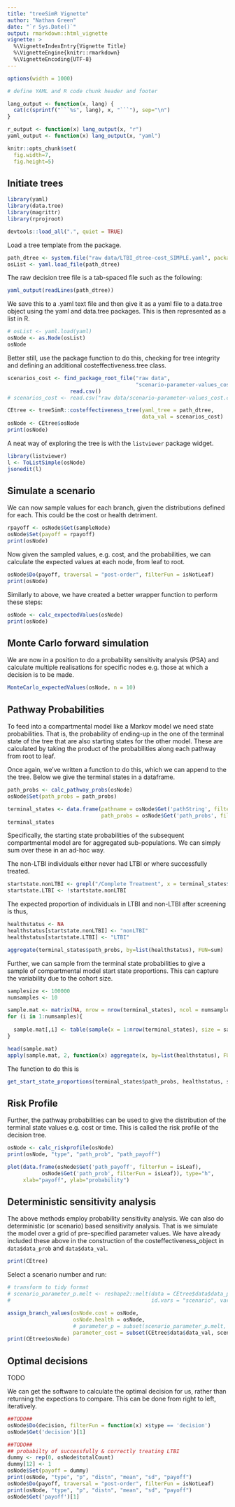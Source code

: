 ```yaml
---
title: "treeSimR Vignette"
author: "Nathan Green"
date: "`r Sys.Date()`"
output: rmarkdown::html_vignette
vignette: >
  %\VignetteIndexEntry{Vignette Title}
  %\VignetteEngine{knitr::rmarkdown}
  %\VignetteEncoding{UTF-8}
---
```



```r
options(width = 1000)
```

``` r
# define YAML and R code chunk header and footer

lang_output <- function(x, lang) {
  cat(c(sprintf("```%s", lang), x, "```"), sep="\n")
}

r_output <- function(x) lang_output(x, "r")
yaml_output <- function(x) lang_output(x, "yaml")

knitr::opts_chunk$set(
  fig.width=7,
  fig.height=5)
```


## Initiate trees

```r
library(yaml)
library(data.tree)
library(magrittr)
library(rprojroot)

devtools::load_all(".", quiet = TRUE)
```

Load a tree template from the \code{treeSimR} package.

```r
path_dtree <- system.file("raw data/LTBI_dtree-cost_SIMPLE.yaml", package = "treeSimR")
osList <- yaml.load_file(path_dtree)
```

The raw decision tree file is a tab-spaced file such as the following:

```r
yaml_output(readLines(path_dtree))
```

We save this to a .yaml text file and then give it as a yaml file to a data.tree object using the yaml and data.tree packages. This is then represented as a list in R.

```r
# osList <- yaml.load(yaml)
osNode <- as.Node(osList)
osNode
```

Better still, use the \code{treeSimR} package function to do this, checking for tree integrity and defining an additional costeffectiveness.tree class.

```r
scenarios_cost <- find_package_root_file("raw data",
                                         "scenario-parameter-values_cost.csv") %>% 
                    read.csv()
# scenarios_cost <- read.csv("raw data/scenario-parameter-values_cost.csv")

CEtree <- treeSimR::costeffectiveness_tree(yaml_tree = path_dtree,
                                           data_val = scenarios_cost)
osNode <- CEtree$osNode
print(osNode)
```

A neat way of exploring the tree is with the `listviewer` package widget.

```r
library(listviewer)
l <- ToListSimple(osNode)
jsonedit(l)
```


## Simulate a scenario

We can now sample values for each branch, given the distributions defined for each.
This could be the cost or health detriment.

```r
rpayoff <- osNode$Get(sampleNode)
osNode$Set(payoff = rpayoff)
print(osNode)
```

Now given the sampled values, e.g. cost, and the probabilities, we can calculate the expected values at each node, from leaf to root.

```r
osNode$Do(payoff, traversal = "post-order", filterFun = isNotLeaf)
print(osNode)
```

Similarly to above, we have created a better wrapper function to perform these steps:

```r
osNode <- calc_expectedValues(osNode)
print(osNode)
```



## Monte Carlo forward simulation

We are now in a position to do a probability sensitivity analysis (PSA) and calculate multiple realisations for specific nodes e.g. those at which a decision is to be made.

```r
MonteCarlo_expectedValues(osNode, n = 10)
```


## Pathway Probabilities

To feed into a compartmental model like a Markov model we need state probabilities.
That is, the probability of ending-up in the one of the terminal state of the tree that are also starting states for the other model.
These are calculated by taking the product of the probabilities along each pathway from root to leaf.

Once again, we've written a function to do this, which we can append to the the tree. Below we give the terminal states in a dataframe.

```r
path_probs <- calc_pathway_probs(osNode)
osNode$Set(path_probs = path_probs)

terminal_states <- data.frame(pathname = osNode$Get('pathString', filterFun = isLeaf),
                              path_probs = osNode$Get('path_probs', filterFun = isLeaf))
terminal_states
```


Specifically, the starting state probabilities of the subsequent compartmental model are for aggregated sub-populations.
We can simply sum over these in an ad-hoc way.

The non-LTBI individuals either never had LTBI or where successfully treated.

```r
startstate.nonLTBI <- grepl("/Complete Treatment", x = terminal_states$pathname) | grepl("nonLTBI", x = terminal_states$pathname)
startstate.LTBI <- !startstate.nonLTBI
```

The expected proportion of individuals in LTBI and non-LTBI after screening is thus,

```r
healthstatus <- NA
healthstatus[startstate.nonLTBI] <- "nonLTBI"
healthstatus[startstate.LTBI] <- "LTBI"

aggregate(terminal_states$path_probs, by=list(healthstatus), FUN=sum)
```

Further, we can sample from the terminal state probabilities to give a sample of compartmental model start state proportions.
This can capture the variability due to the cohort size.

```r
samplesize <- 100000
numsamples <- 10

sample.mat <- matrix(NA, nrow = nrow(terminal_states), ncol = numsamples)
for (i in 1:numsamples){
  
  sample.mat[,i] <- table(sample(x = 1:nrow(terminal_states), size = samplesize, prob = terminal_states$path_probs, replace = TRUE))/samplesize
}

head(sample.mat)
apply(sample.mat, 2, function(x) aggregate(x, by=list(healthstatus), FUN=sum))
```


The \code{treeSimR} function to do this is

```r
get_start_state_proportions(terminal_states$path_probs, healthstatus, samplesize, numsamples)
```


## Risk Profile

Further, the pathway probabilities can be used to give the distribution of the terminal state values e.g. cost or time.
This is called the risk profile of the decision tree.

```r
osNode <- calc_riskprofile(osNode)
print(osNode, "type", "path_prob", "path_payoff")
```

```r
plot(data.frame(osNode$Get('path_payoff', filterFun = isLeaf),
           osNode$Get('path_prob', filterFun = isLeaf)), type="h",
     xlab="payoff", ylab="probability")
```



## Deterministic sensitivity analysis

The above methods employ probability sensitivity analysis.
We can also do deterministic (or scenario) based sensitivity analysis. That is we simulate the model over a grid of pre-specified parameter values.
We have already included these above in the construction of the costeffectiveness_object in `data$data_prob` and `data$data_val`.

```r
print(CEtree)
```

Select a scenario number and run:

```r

# transform to tidy format
# scenario_parameter_p.melt <- reshape2::melt(data = CEtree$data$data_prob,
#                                             id.vars = "scenario", variable.name = "node", value.name = "p")

assign_branch_values(osNode.cost = osNode,
                     osNode.health = osNode,
                     # parameter_p = subset(scenario_parameter_p.melt, scenario == 1),
                     parameter_cost = subset(CEtree$data$data_val, scenario == 1)) 
print(CEtree$osNode)
```




## Optimal decisions
TODO

We can get the software to calculate the optimal decision for us, rather than returning the expections to compare.
This can be done from right to left, iteratively.


```r
##TODO##
osNode$Do(decision, filterFun = function(x) x$type == 'decision')
osNode$Get('decision')[1]
```


```r
##TODO##
## probabilty of successfully & correctly treating LTBI
dummy <- rep(0, osNode$totalCount)
dummy[12] <- 1
osNode$Set(payoff = dummy)
print(osNode, "type", "p", "distn", "mean", "sd", "payoff")
osNode$Do(payoff, traversal = "post-order", filterFun = isNotLeaf)
print(osNode, "type", "p", "distn", "mean", "sd", "payoff")
osNode$Get('payoff')[1]
```

